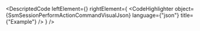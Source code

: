 
<DescriptedCode
  leftElement={<SsmSessionPerformActionCommandDesc />}
  rightElement={
    <CodeHighlighter
      object={SsmSessionPerformActionCommandVisualJson}
      language={"json"}
      title={"Example"}
    />
  }
/>

